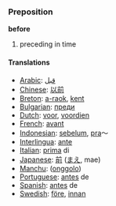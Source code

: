 === Preposition ===

'''before'''

#preceding in time

==== Translations ====
*[[Arabic]]: [[قبل]]
*[[Chinese]]: [[以前]]
*[[Breton]]: [[a-raok]], [[kent]]
*[[Bulgarian]]: [[преди]]
*[[Dutch]]: [[voor]], [[voordien]]
*[[French]]: [[avant]]
*[[Indonesian]]: [[belum|sebelum]], [[pra]]～
*[[Interlingua]]: [[ante]]
*[[Italian]]: [[prima]] di
*[[Japanese]]: [[前]] ([[まえ]], mae)
*[[Manchu]]: ([[onggolo]])
*[[Portuguese]]: [[antes]] de
*[[Spanish]]: [[antes]] de
*[[Swedish]]: [[före]], [[innan]]